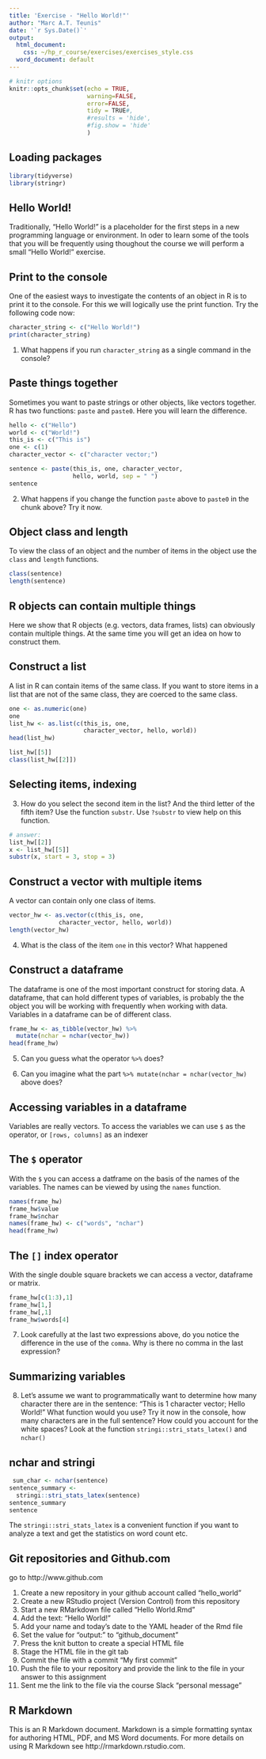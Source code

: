 ```yaml
---
title: 'Exercise - "Hello World!"'
author: "Marc A.T. Teunis"
date: '`r Sys.Date()`'
output:
  html_document:
    css: ~/hp_r_course/exercises/exercises_style.css
  word_document: default
---
```


```r
# knitr options
knitr::opts_chunk$set(echo = TRUE, 
                      warning=FALSE,                                                             message=FALSE, 
                      error=FALSE, 
                      tidy = TRUE#, 
                      #results = 'hide',
                      #fig.show = 'hide'
                      )
```

## Loading packages
```r
library(tidyverse)
library(stringr)
```

## Hello World!
Traditionally, "Hello World!" is a placeholder for the first steps in a new programming language or environment. In oder to learn some of the tools that you will be frequently using thoughout the course we will perform a small "Hello World!" exercise.

## Print to the console
One of the easiest ways to investigate the contents of an object in R is to print it to the console. For this we will logically use the print function. Try the following code now:

```r
character_string <- c("Hello World!")
print(character_string)
```
 1. What happens if you run `character_string` as a single command in the console?

## Paste things together
Sometimes you want to paste strings or other objects, like vectors together. R has two functions: `paste` and `paste0`. Here you will learn the difference.

```r
hello <- c("Hello")
world <- c("World!")
this_is <- c("This is")
one <- c(1)
character_vector <- c("character vector;")

sentence <- paste(this_is, one, character_vector, 
                  hello, world, sep = " ")
sentence
```
2. What happens if you change the function `paste` above to `paste0` in the chunk above? Try it now.

## Object class and length
To view the class of an object and the number of items in the object use the `class` and `length` functions.
```r
class(sentence)
length(sentence)
```

## R objects can contain multiple things

Here we show that R objects (e.g. vectors, data frames, lists) can obviously contain multiple things. At the same time you will get an idea on how to construct them.

## Construct a list
A list in R can contain items of the same class. If you want to store items in a list that are not of the same class, they are coerced to the same class.

```r
one <- as.numeric(one)
one
list_hw <- as.list(c(this_is, one, 
                     character_vector, hello, world))
head(list_hw)

list_hw[[5]]
class(list_hw[[2]])
```

## Selecting items, indexing
 3. How do you select the second item in the list? And the third letter of the fifth item? Use the function `substr`. Use `?substr` to view help on this function.
 
```r
# answer:
list_hw[[2]]
x <- list_hw[[5]]
substr(x, start = 3, stop = 3)
```

## Construct a vector with multiple items
A vector can contain only one class of items.
```r
vector_hw <- as.vector(c(this_is, one, 
              character_vector, hello, world))
length(vector_hw)
```

 4. What is the class of the item `one` in this vector? What happened

## Construct a dataframe
The dataframe is one of the most important construct for storing data. A dataframe, that can hold different types of variables, is probably the the object 
you will be working with frequently when working with data.   
Variables in a dataframe can be of different class. 

```r
frame_hw <- as_tibble(vector_hw) %>%
  mutate(nchar = nchar(vector_hw))
head(frame_hw)
```
 5. Can you guess what the operator `%>%` does?

 6. Can you imagine what the part `%>% mutate(nchar = nchar(vector_hw)` above does? 

## Accessing variables in a dataframe
Variables are really vectors. To access the variables we can use `$` as the operator, or `[rows, columns]` as an indexer

## The `$` operator
With the `$` you can access a datframe on the basis of the names of the variables. The names can be viewed by using the `names` function.
```r
names(frame_hw)
frame_hw$value
frame_hw$nchar
names(frame_hw) <- c("words", "nchar")
head(frame_hw)
```

## The `[]` index operator
With the single double square brackets we can access a vector, dataframe or matrix.  
```r
frame_hw[c(1:3),1]
frame_hw[1,]
frame_hw[,1]
frame_hw$words[4]
```
 7. Look carefully at the last two expressions above, do you notice the difference in the use of the `comma`. Why is there no comma in the last expression?

## Summarizing variables
 8. Let’s assume we want to programmatically want to determine how many character there are in the sentence: "This is 1 character vector; Hello World!" What function would you use? Try it now in the console, how many characters are in the full sentence? How could you account for the white spaces? Look at the function `stringi::stri_stats_latex()` and `nchar()`

## nchar and stringi
```r
 sum_char <- nchar(sentence)
sentence_summary <- 
  stringi::stri_stats_latex(sentence)
sentence_summary 
sentence
```

The `stringi::stri_stats_latex` is a convenient function if you want to analyze a text and get the statistics on word count etc.

## Git repositories and Github.com

go to http://www.github.com

 1. Create a new repository in your github account called "hello_world"
 2. Create a new RStudio project (Version Control) from this repository
 3. Start a new RMarkdown file called "Hello World.Rmd"
 4. Add the text: "Hello World!" 
 5. Add your name and today's date to the YAML header of the Rmd file
 6. Set the value for "output:" to "github_document"
 7. Press the knit button to create a special HTML file
 8. Stage the HTML file in the git tab
 9. Commit the file with a commit "My first commit"
 10. Push the file to your repository and provide the link to the file in your answer to this assignment
 11. Sent me the link to the file via the course Slack "personal message"

## R Markdown
This is an R Markdown document. Markdown is a simple formatting syntax for authoring HTML, PDF, and MS Word documents. For more details on using R Markdown see http://rmarkdown.rstudio.com.
